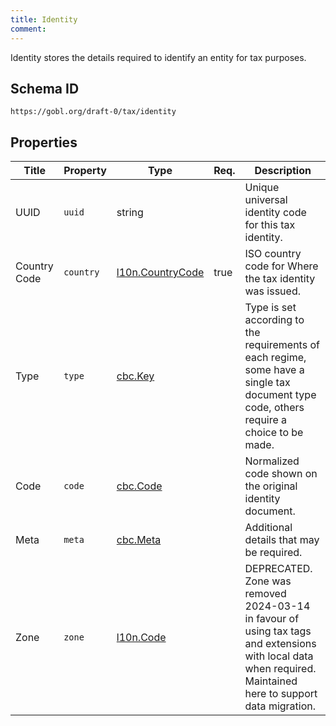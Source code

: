 ```yaml
---
title: Identity
comment: 
---
```


Identity stores the details required to identify an entity for tax purposes.

## Schema ID

`https://gobl.org/draft-0/tax/identity`

## Properties

| Title        | Property  | Type                                           | Req. | Description                                                                                                                                                  |
|--------------|-----------|------------------------------------------------|------|--------------------------------------------------------------------------------------------------------------------------------------------------------------|
| UUID         | `uuid`    | string                                         |      | Unique universal identity code for this tax identity.                                                                                                        |
| Country Code | `country` | [l10n.CountryCode](/draft-0/l10n/country_code) | true | ISO country code for Where the tax identity was issued.                                                                                                      |
| Type         | `type`    | [cbc.Key](/draft-0/cbc/key)                    |      | Type is set according to the requirements of each regime, some have a single tax document type code, others require a choice to be made.                     |
| Code         | `code`    | [cbc.Code](/draft-0/cbc/code)                  |      | Normalized code shown on the original identity document.                                                                                                     |
| Meta         | `meta`    | [cbc.Meta](/draft-0/cbc/meta)                  |      | Additional details that may be required.                                                                                                                     |
| Zone         | `zone`    | [l10n.Code](/draft-0/l10n/code)                |      | DEPRECATED. Zone was removed 2024-03-14 in favour of using tax tags and extensions with local data when required. Maintained here to support data migration. |

